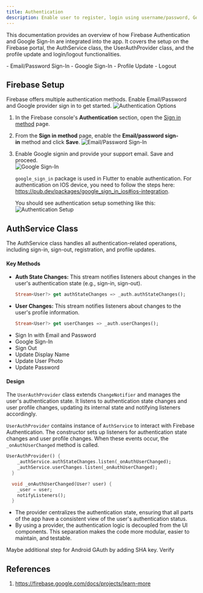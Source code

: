 ```yaml
---
title: Authentication
description: Enable user to register, login using username/password, Google auth, and more.
---
```


This documentation provides an overview of how Firebase Authentication and Google Sign-In are integrated into the app. It covers the setup on the Firebase portal, the AuthService class, the UserAuthProvider class, and the profile update and login/logout functionalities.

<Card title="Features" icon="information">
    - Email/Password Sign-In
    - Google Sign-In
    - Profile Update
    - Logout
</Card>

## Firebase Setup
Firebase offers multiple authentication methods. Enable Email/Password and Google provider sign in to get started.
<Image src={authOptions} alt="Authentication Options" />
    
1. In the Firebase console's **Authentication** section, open the [Sign in method](https://console.firebase.google.com/project/_/authentication/providers) page.
2. From the **Sign in method** page, enable the **Email/password sign-in** method and click **Save**.
    <Image src={emailPass} alt="Email/Password Sign-In" />
3. Enable Google signin and provide your support email. Save and proceed.    
    <Image src={gSignin} alt="Google Sign-In" />
    
    `google_sign_in` package is used in Flutter to enable authentication. For authentication on IOS device, you need to follow the steps here: https://pub.dev/packages/google_sign_in_ios#ios-integration. 
    
    You should see authentication setup something like this:
    <Image src={authSetup} alt="Authentication Setup" />


## AuthService Class
The AuthService class handles all authentication-related operations, including sign-in, sign-out, registration, and profile updates.

#### Key Methods
- **Auth State Changes:** This stream notifies listeners about changes in the user's authentication state (e.g., sign-in, sign-out).
    ```dart
    Stream<User?> get authStateChanges => _auth.authStateChanges();
    ```
- **User Changes:** This stream notifies listeners about changes to the user's profile information.
    ```dart
    Stream<User?> get userChanges => _auth.userChanges();
    ```
- Sign In with Email and Password
- Google Sign-In
- Sign Out
- Update Display Name
- Update User Photo
- Update Password

#### Design
The `UserAuthProvider` class extends `ChangeNotifier` and manages the user's authentication state. It listens to authentication state changes and user profile changes, updating its internal state and notifying listeners accordingly. 

`UserAuthProvider` contains instance of `AuthService` to interact with Firebase Authentication. The constructor sets up listeners for authentication state changes and user profile changes. When these events occur, the `_onAuthUserChanged` method is called.
```dart
UserAuthProvider() {
    _authService.authStateChanges.listen(_onAuthUserChanged);
    _authService.userChanges.listen(_onAuthUserChanged);
  }

  void _onAuthUserChanged(User? user) {
    _user = user;
    notifyListeners();
  }
```
- The provider centralizes the authentication state, ensuring that all parts of the app have a consistent view of the user's authentication status.
- By using a provider, the authentication logic is decoupled from the UI components. This separation makes the code more modular, easier to maintain, and testable.

<Aside type="caution" title="TODO">
    Maybe additional step for Android GAuth by adding SHA key. Verify
</Aside>

## References
1. https://firebase.google.com/docs/projects/learn-more
